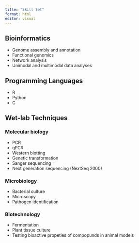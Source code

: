 ```yaml
---
title: "Skill Set"
format: html
editor: visual
---
```


## Bioinformatics

-   Genome assembly and annotation
-   Functional genomics
-   Network analysis
-   Unimodal and multimodal data analyses

## Programming Languages

-   R
-   Python
-   C

## Wet-lab Techniques

### Molecular biology

-   PCR
-   qPCR
-   Western blotting
-   Genetic transformation
-   Sanger sequencing
-   Next generation sequencing (NextSeq 2000)

### Microbiology

-   Bacterial culture
-   Microscopy
-   Pathogen identification

### Biotechnology

-   Fermentation
-   Plant tissue culture
-   Testing bioactive propeties of compopunds in animal models
